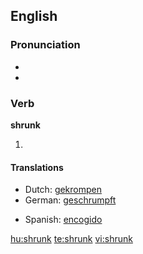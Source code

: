 ==English==

===Pronunciation===
* {{SAMPA|/'/}}
* {{IPA|/'ʃɻʌɳk/}}

===Verb===
'''shrunk'''

# {{past participle of|[[shrink]]}}

====Translations====
{{trans-top|past participle of shrink}}
*Dutch: [[gekrompen]]
*German: [[geschrumpft]]
{{trans-mid}}
*Spanish: [[encogido]]
{{trans-bottom}}

[[hu:shrunk]]
[[te:shrunk]]
[[vi:shrunk]]